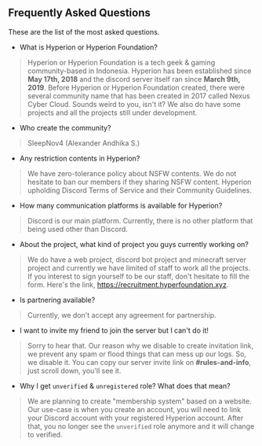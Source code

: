 ## Frequently Asked Questions
These are the list of the most asked questions.

- What is Hyperion or Hyperion Foundation?
> Hyperion or Hyperion Foundation is a tech geek & gaming community-based in Indonesia. Hyperion has been established since **May 17th, 2018** and the discord server itself ran since **March 9th, 2019**. Before Hyperion or Hyperion Foundation created, there were several community name that has been created in 2017 called Nexus Cyber Cloud. Sounds weird to you, isn't it? We also do have some projects and all the projects still under development.

- Who create the community?
> SleepNov4 (Alexander Andhika S.)

- Any restriction contents in Hyperion?
> We have zero-tolerance policy about NSFW contents. We do not hesitate to ban our members if they sharing NSFW content. Hyperion upholding Discord Terms of Service and their Community Guidelines.

- How many communication platforms is available for Hyperion?
> Discord is our main platform. Currently, there is no other platform that being used other than Discord.

- About the project, what kind of project you guys currently working on?
> We do have a web project, discord bot project and minecraft server project and currently we have limited of staff to work all the projects. If you interest to sign yourself to be our staff, don't hesitate to fill the form. Here's the link, https://recruitment.hyperfoundation.xyz.

- Is partnering available?
> Currently, we don't accept any agreement for partnership.

- I want to invite my friend to join the server but I can't do it!
> Sorry to hear that. Our reason why we disable to create invitation link, we prevent any spam or flood things that can mess up our logs. So, we disable it. You can copy our server invite link on **#rules-and-info**, just scroll down, you'll see it.

- Why I get `unverified` & `unregistered` role? What does that mean?
> We are planning to create "membership system" based on a website. Our use-case is when you create an account, you will need to link your Discord account with your registered Hyperion account. After that, you no longer see the `unverified` role anymore and it will change to verified.